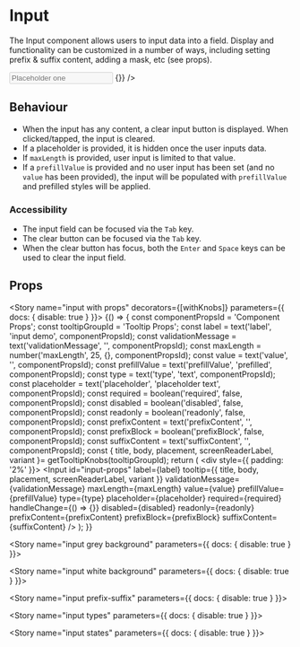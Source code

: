 
<Meta title="Components/Input" component={Input} />

# Input

The Input component allows users to input data into a field. Display and functionality can be customized in a number of
ways, including setting prefix & suffix content, adding a mask, etc (see props).

<Preview>
  <Story name="input">
    <div style={{ padding: '2%' }}>
      <Input
        label="Input demo"
        id="input-one"
        tooltip={{title: 'input demo'}}
        placeholder="Placeholder one"
        type="text"
        required={false}
        disabled={false}
        invalid={false}
        handleChange={() => {}}
      />
    </div>
  </Story>
</Preview>

## Behaviour
* When the input has any content, a clear input button is displayed. When clicked/tapped, the input is cleared.
* If a placeholder is provided, it is hidden once the user inputs data.
* If `maxLength` is provided, user input is limited to that value.
* If a `prefillValue` is provided and no user input has been set (and no `value` has been provided), the input will be
populated with `prefillValue` and prefilled styles will be applied.

### Accessibility
* The input field can be focused via the `Tab` key.
* The clear button can be focused via the `Tab` key.
* When the clear button has focus, both the `Enter` and `Space` keys can be used to clear the input field.

## Props

<Props of={Input} />


<Story name="input with props" decorators={[withKnobs]} parameters={{ docs: { disable: true } }}>
  {() => {
    const componentPropsId = 'Component Props';
    const tooltipGroupId = 'Tooltip Props';
    const label = text('label', 'input demo', componentPropsId);
    const validationMessage = text('validationMessage', '', componentPropsId);
    const maxLength = number('maxLength', 25, {}, componentPropsId);
    const value = text('value', '', componentPropsId);
    const prefillValue = text('prefillValue', 'prefilled', componentPropsId);
    const type = text('type', 'text', componentPropsId);
    const placeholder = text('placeholder', 'placeholder text', componentPropsId);
    const required = boolean('required', false, componentPropsId);
    const disabled = boolean('disabled', false, componentPropsId);
    const readonly = boolean('readonly', false, componentPropsId);
    const prefixContent = text('prefixContent', '', componentPropsId);
    const prefixBlock = boolean('prefixBlock', false, componentPropsId);
    const suffixContent = text('suffixContent', '', componentPropsId);
    const { title, body, placement, screenReaderLabel, variant }= getTooltipKnobs(tooltipGroupId);
    return (
      <div style={{ padding: '2%' }}>
        <Input
          id="input-props"
          label={label}
          tooltip={{
            title,
            body,
            placement,
            screenReaderLabel,
            variant
          }}
          validationMessage={validationMessage}
          maxLength={maxLength}
          value={value}
          prefillValue={prefillValue}
          type={type}
          placeholder={placeholder}
          required={required}
          handleChange={() => {}}
          disabled={disabled}
          readonly={readonly}
          prefixContent={prefixContent}
          prefixBlock={prefixBlock}
          suffixContent={suffixContent}
        />
      </div>
    );
  }}
</Story>

<Story name="input grey background"  parameters={{ docs: { disable: true } }}>
  <GreyBackgroundView />
</Story>

<Story name="input white background"  parameters={{ docs: { disable: true } }}>
  <WhiteBackgroundView />
</Story>

<Story name="input prefix-suffix"  parameters={{ docs: { disable: true } }}>
  <PrefixSuffix />
</Story>

<Story name="input types"  parameters={{ docs: { disable: true } }}>
  <InputTypes />
</Story>

<Story name="input states"  parameters={{ docs: { disable: true } }}>
  <InputStates />
</Story>
